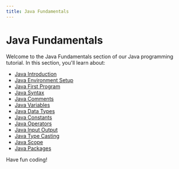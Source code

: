 ```yaml
---
title: Java Fundamentals
---
```


# Java Fundamentals

Welcome to the Java Fundamentals section of our Java programming tutorial. In this section, you'll learn about:

- [Java Introduction](./0-java-introduction.mdx)
- [Java Environment Setup](./1-java-environment-setup.mdx)
- [Java First Program](./2-java-first-program.mdx)
- [Java Syntax](./3-java-syntax.mdx)
- [Java Comments](./4-java-comments.mdx)
- [Java Variables](./5-java-variables.mdx)
- [Java Data Types](./6-java-data-types.mdx)
- [Java Constants](./7-java-constants.mdx)
- [Java Operators](./8-java-operators.mdx)
- [Java Input Output](./9-java-input-output.mdx)
- [Java Type Casting](./10-java-type-casting.mdx)
- [Java Scope](./11-java-scope.mdx)
- [Java Packages](./12-java-packages.mdx)

Have fun coding!